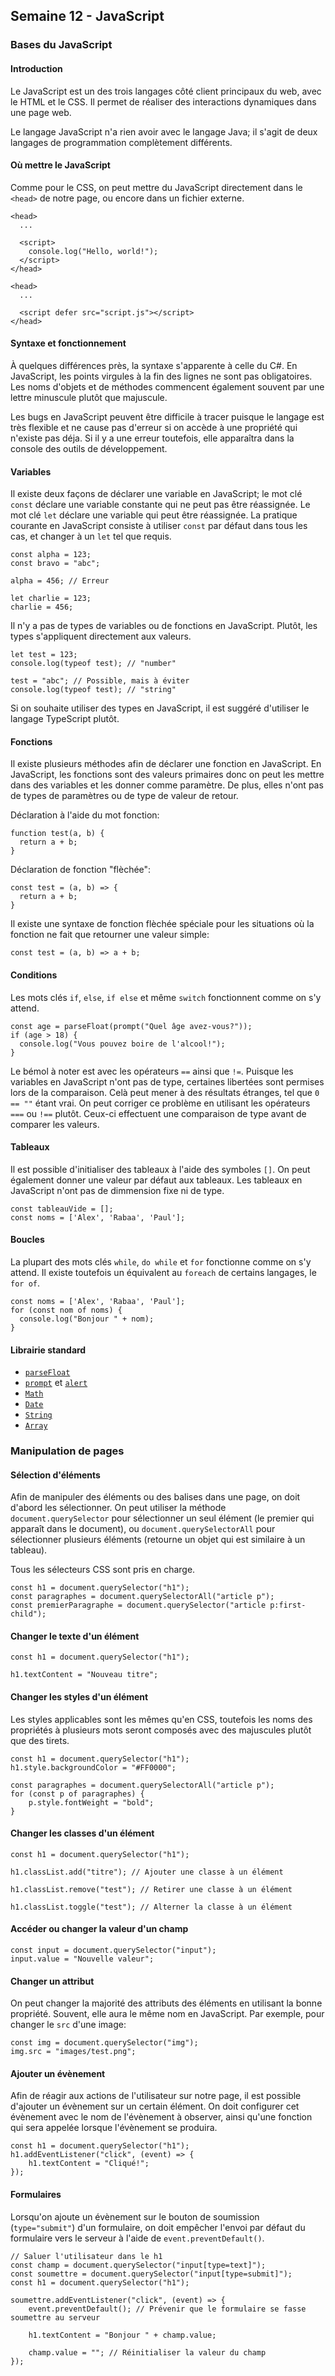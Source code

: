 ## Semaine 12 - JavaScript

### Bases du JavaScript

#### Introduction

Le JavaScript est un des trois langages côté client principaux du web, avec le HTML et le CSS. Il permet de réaliser des interactions dynamiques dans une page web.

Le langage JavaScript n'a rien avoir avec le langage Java; il s'agit de deux langages de programmation complètement différents.

#### Où mettre le JavaScript

Comme pour le CSS, on peut mettre du JavaScript directement dans le `<head>` de notre page, ou encore dans un fichier externe.

```
<head>
  ...

  <script>
    console.log("Hello, world!");
  </script>
</head>
```

```
<head>
  ...

  <script defer src="script.js"></script>
</head>
```

#### Syntaxe et fonctionnement

À quelques différences près, la syntaxe s'apparente à celle du C#. En JavaScript, les points virgules à la fin des lignes ne sont pas obligatoires. Les noms d'objets et de méthodes commencent également souvent par une lettre minuscule plutôt que majuscule.

Les bugs en JavaScript peuvent être difficile à tracer puisque le langage est très flexible et ne cause pas d'erreur si on accède à une propriété qui n'existe pas déja. Si il y a une erreur toutefois, elle apparaîtra dans la console des outils de développement.

#### Variables

Il existe deux façons de déclarer une variable en JavaScript; le mot clé `const` déclare une variable constante qui ne peut pas être réassignée. Le mot clé `let` déclare une variable qui peut être réassignée. La pratique courante en JavaScript consiste à utiliser `const` par défaut dans tous les cas, et changer à un `let` tel que requis.

```
const alpha = 123;
const bravo = "abc";

alpha = 456; // Erreur

let charlie = 123;
charlie = 456;
```

Il n'y a pas de types de variables ou de fonctions en JavaScript. Plutôt, les types s'appliquent directement aux valeurs.

```
let test = 123;
console.log(typeof test); // "number"

test = "abc"; // Possible, mais à éviter
console.log(typeof test); // "string"
```

Si on souhaite utiliser des types en JavaScript, il est suggéré d'utiliser le langage TypeScript plutôt.

#### Fonctions

Il existe plusieurs méthodes afin de déclarer une fonction en JavaScript. En JavaScript, les fonctions sont des valeurs primaires donc on peut les mettre dans des variables et les donner comme paramètre. De plus, elles n'ont pas de types de paramètres ou de type de valeur de retour.

Déclaration à l'aide du mot fonction:

```
function test(a, b) {
  return a + b;
}
```

Déclaration de fonction "flèchée":

```
const test = (a, b) => {
  return a + b;
}
```

Il existe une syntaxe de fonction flèchée spéciale pour les situations où la fonction ne fait que retourner une valeur simple:

```
const test = (a, b) => a + b;
```

#### Conditions

Les mots clés `if`, `else`, `if else` et même `switch` fonctionnent comme on s'y attend.

```
const age = parseFloat(prompt("Quel âge avez-vous?"));
if (age > 18) {
  console.log("Vous pouvez boire de l'alcool!");
}
```

Le bémol à noter est avec les opérateurs `==` ainsi que `!=`. Puisque les variables en JavaScript n'ont pas de type, certaines libertées sont permises lors de la comparaison. Celà peut mener à des résultats étranges, tel que `0 == ""` étant vrai. On peut corriger ce problème en utilisant les opérateurs `===` ou `!==` plutôt. Ceux-ci effectuent une comparaison de type avant de comparer les valeurs.

#### Tableaux

Il est possible d'initialiser des tableaux à l'aide des symboles `[]`. On peut également donner une valeur par défaut aux tableaux. Les tableaux en JavaScript n'ont pas de dimmension fixe ni de type.

```
const tableauVide = [];
const noms = ['Alex', 'Rabaa', 'Paul'];
```

#### Boucles

La plupart des mots clés `while`, `do while` et `for` fonctionne comme on s'y attend. Il existe toutefois un équivalent au `foreach` de certains langages, le `for of`.

```
const noms = ['Alex', 'Rabaa', 'Paul'];
for (const nom of noms) {
  console.log("Bonjour " + nom);
}
```

#### Librairie standard

- [`parseFloat`](https://developer.mozilla.org/en-US/docs/Web/JavaScript/Reference/Global_Objects/parseFloat)
- [`prompt`](https://developer.mozilla.org/en-US/docs/Web/API/Window/prompt) et [`alert`](https://developer.mozilla.org/en-US/docs/Web/API/Window/alert)
- [`Math`](https://developer.mozilla.org/en-US/docs/Web/JavaScript/Reference/Global_Objects/Math)
- [`Date`](https://developer.mozilla.org/en-US/docs/Web/JavaScript/Reference/Global_Objects/Date)
- [`String`](https://developer.mozilla.org/en-US/docs/Web/JavaScript/Reference/Global_Objects/String)
- [`Array`](https://developer.mozilla.org/en-US/docs/Web/JavaScript/Reference/Global_Objects/Array)

### Manipulation de pages

#### Sélection d'éléments

Afin de manipuler des éléments ou des balises dans une page, on doit d'abord les sélectionner. On peut utiliser la méthode `document.querySelector` pour sélectionner un seul élément (le premier qui apparaît dans le document), ou `document.querySelectorAll` pour sélectionner plusieurs éléments (retourne un objet qui est similaire à un tableau).

Tous les sélecteurs CSS sont pris en charge.

```
const h1 = document.querySelector("h1");
const paragraphes = document.querySelectorAll("article p");
const premierParagraphe = document.querySelector("article p:first-child");
```

#### Changer le texte d'un élément

```
const h1 = document.querySelector("h1");

h1.textContent = "Nouveau titre";
```

#### Changer les styles d'un élément

Les styles applicables sont les mêmes qu'en CSS, toutefois les noms des propriétés à plusieurs mots seront composés avec des majuscules plutôt que des tirets.

```
const h1 = document.querySelector("h1");
h1.style.backgroundColor = "#FF0000";

const paragraphes = document.querySelectorAll("article p");
for (const p of paragraphes) {
    p.style.fontWeight = "bold";
}

```

#### Changer les classes d'un élément

```
const h1 = document.querySelector("h1");

h1.classList.add("titre"); // Ajouter une classe à un élément

h1.classList.remove("test"); // Retirer une classe à un élément

h1.classList.toggle("test"); // Alterner la classe à un élément
```

#### Accéder ou changer la valeur d'un champ

```
const input = document.querySelector("input");
input.value = "Nouvelle valeur";
```

#### Changer un attribut

On peut changer la majorité des attributs des éléments en utilisant la bonne propriété. Souvent, elle aura le même nom en JavaScript. Par exemple, pour changer le `src` d'une image:

```
const img = document.querySelector("img");
img.src = "images/test.png";
```

#### Ajouter un évènement

Afin de réagir aux actions de l'utilisateur sur notre page, il est possible d'ajouter un évènement sur un certain élément. On doit configurer cet évènement avec le nom de l'évènement à observer, ainsi qu'une fonction qui sera appelée lorsque l'évènement se produira.

```
const h1 = document.querySelector("h1");
h1.addEventListener("click", (event) => {
    h1.textContent = "Cliqué!";
});
```

#### Formulaires

Lorsqu'on ajoute un évènement sur le bouton de soumission (`type="submit"`) d'un formulaire, on doit empêcher l'envoi par défaut du formulaire vers le serveur à l'aide de `event.preventDefault()`.

```
// Saluer l'utilisateur dans le h1
const champ = document.querySelector("input[type=text]");
const soumettre = document.querySelector("input[type=submit]");
const h1 = document.querySelector("h1");

soumettre.addEventListener("click", (event) => {
    event.preventDefault(); // Prévenir que le formulaire se fasse soumettre au serveur

    h1.textContent = "Bonjour " + champ.value;

    champ.value = ""; // Réinitialiser la valeur du champ
});
```

